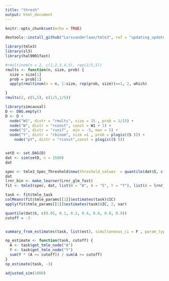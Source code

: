 ```yaml
---
title: "thresh"
output: html_document
---
```


```r
knitr::opts_chunk$set(echo = TRUE)
```

```r
devtools::install_github("Larsvanderlaan/tmle3", ref = "updating_updater")


```


```r
library(tmle3)
library(sl3)
library(hal9001fast)
```



```r

#rmultinom(n = 2, c(1,2,3,4,5), rep(1/5,5))
rmults <- function(n, size, prob) {
  size = size[1]
  prob = prob[1]
  apply(rmultinom(n = n, 1:size, rep(prob, size))==1, 2, which)

}
rmults(2, c(5,5), c(1/5,1/5))
```

```r


library(simcausal)
D <- DAG.empty()
D <- D +
  node("W1", distr = "rmults", size = 15 , prob = 1/15) +
  node("W", distr = "rconst", const = W1 + 1) +
  node("S", distr = "runif",  min = -5, max = 5) +
  node("Y", distr = "rbinom", size =1 , prob = plogis((S ))) + 
    node("pY", distr = "rconst",const = plogis((S )))


setD <- set.DAG(D)
dat <- sim(setD, n = 1500)
dat

```


```r
spec <- tmle3_Spec_Threshold$new(threshold_values  = quantile(dat$S, c(0.05, 0.1, 0.2, 0.4, 0.6)))
dat
lrnr_bin <- make_learner(Lrnr_glm_fast)
fit <- tmle3(spec, dat, list(W = "W", A = "S", Y = "Y"), list(A = lrnr_bin, Y = lrnr_bin))
```


```r
task <- fit$tmle_task
colMeans(fit$tmle_params[[1]]$estimates(task)$IC)
apply(fit$tmle_params[[1]]$estimates(task)$IC, 2, var)
```









```r
quantile(dat$S, c(0.05, 0.1, 0.2, 0.4, 0.6, 0.8, 0.9))
cutoff = -3


summary_from_estimates(task, list(est), simultaneous_ci = F , param_types = "threshold")

np_estimate <- function(task, cutoff) {
  A <- task$get_tmle_node("A")
  Y <- task$get_tmle_node("Y")
  sum(Y * (A >= cutoff)) / sum(A >= cutoff)
}
np_estimate(task, -3)
```






```r

adjusted_sim(1000)
```




